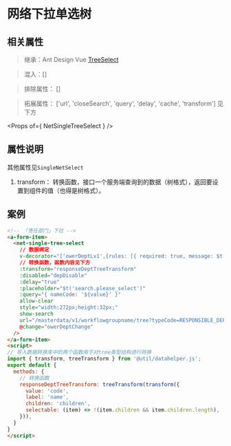 
<Meta title="组件库|Form表单/NetSingleTreeSelect网络下拉单选树（新）" />

# 网络下拉单选树

## 相关属性

> 继承：Ant Design Vue [TreeSelect](https://www.antdv.com/components/tree-select-cn/)

> 混入：[]

> 排除属性： []

> 拓展属性： ['url', 'closeSearch', 'query', 'delay', 'cache', 'transform'] 见下方

<Props of={ NetSingleTreeSelect } />

## 属性说明

其他属性见`SingleNetSelect`

1. transform： 转换函数，接口一个服务端查询到的数据（树格式），返回要设置到组件的值（也得是树格式）。

## 案例

```html
<!-- 「责任部门」下拉 -->
<a-form-item>
  <net-single-tree-select
    // 数据绑定
    v-decorator="['owerDeptLv1',{rules: [{ required: true, message: $t('search.please_select') + $t('issue_workflow.D1.resposibleDepartment') }]} ]"
    // 转换函数，函数内容见下方
    :transform="responseDeptTreeTransform"
    :disabled="depDisable"
    :delay="true"
    :placeholder="$t('search.please_select')"
    :query="{ nameCode: '${value}' }"
    allow-clear
    style="width:272px;height:32px;"
    show-search
    url="/masterdata/v1/workflowgroupname/tree?typeCode=RESPONSIBLE_DEPARTMENT"
    @change="owerDeptChange"
  />
</a-form-item>
<script>
// 导入数据转换库中的两个函数用于对tree类型结构进行转换
import { transform, treeTransform } from '@util/datahelper.js';
export default {
  methods: {
    // 转换函数
    responseDeptTreeTransform: treeTransform(transform({
      value: 'code', 
      label: 'name', 
      children: 'children', 
      selectable: (item) => !(item.children && item.children.length),
    })),
  }
}
</script>
```